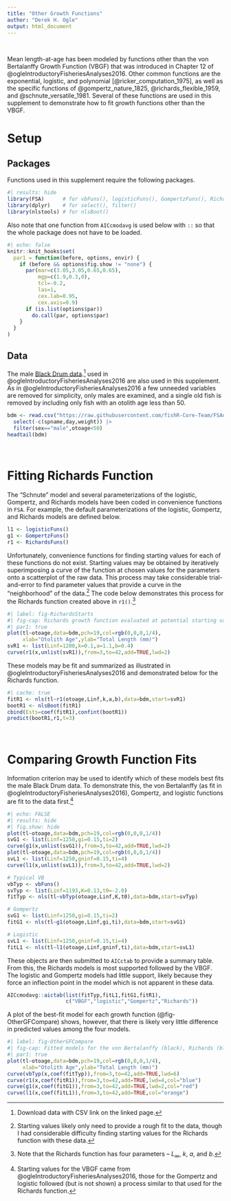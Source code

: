 ```yaml
---
title: "Other Growth Functions"
author: "Derek H. Ogle"
output: html_document
---
```


&nbsp;

Mean length-at-age has been modeled by functions other than the von Bertalanffy Growth Function (VBGF) that was introduced in Chapter 12 of @ogleIntroductoryFisheriesAnalyses2016. Other common functions are the exponential, logistic, and polynomial [@ricker_computation_1975], as well as the specific functions of @gompertz_nature_1825, @richards_flexible_1959, and @schnute_versatile_1981. Several of these functions are used in this supplement to demonstrate how to fit growth functions other than the VBGF.

# Setup
## Packages
Functions used in this supplement require the following packages.

```r
#| results: hide
library(FSA)      # for vbFuns(), logisticFuns(), GompertzFuns(), RichardsFuns()
library(dplyr)    # for select(), filter()
library(nlstools) # for nlsBoot()
```

Also note that one function from `AICcmodavg` is used below with `::` so that the whole package does not have to be loaded.

```r
#| echo: false
knitr::knit_hooks$set(
  par1 = function(before, options, envir) {
    if (before && options$fig.show != "none") {
      par(mar=c(3.05,3.05,0.65,0.65),
          mgp=c(1.9,0.3,0),
          tcl=-0.2,
          las=1,
          cex.lab=0.95,
          cex.axis=0.9)
      if (is.list(options$par))
        do.call(par, options$par)
    }
  }
)
```

## Data
The male [Black Drum data](https://fishr-core-team.github.io/FSAdata/reference/BlackDrum2001.html).^[Download data with CSV link on the linked page.] used in @ogleIntroductoryFisheriesAnalyses2016 are also used in this supplement. As in @ogleIntroductoryFisheriesAnalyses2016 a few unneeded variables are removed for simplicity, only males are examined, and a single old fish is removed by including only fish with an otolith age less than 50.

```r
bdm <- read.csv("https://raw.githubusercontent.com/fishR-Core-Team/FSAdata/main/data-raw/BlackDrum2001.csv") |>
  select(-c(spname,day,weight)) |>
  filter(sex=="male",otoage<50)
headtail(bdm)
```

&nbsp;

# Fitting Richards Function

The "Schnute" model and several parameterizations of the logistic, Gompertz, and Richards models have been coded in convenience functions in `FSA`. For example, the default parameterizations of the logistic, Gompertz, and Richards models are defined below.

```r
l1 <- logisticFuns()
g1 <- GompertzFuns()
r1 <- RichardsFuns()
```

Unfortunately, convenience functions for finding starting values for each of these functions do not exist. Starting values may be obtained by iteratively superimposing a curve of the function at chosen values for the parameters onto a scatterplot of the raw data. This process may take considerable trial-and-error to find parameter values that provide a curve in the "neighborhood" of the data.^[Starting values likely only need to provide a rough fit to the data, though I had considerable difficulty finding starting values for the Richards function with these data.] The code below demonstrates this process for the Richards function created above in `r1()`.^[Note that the Richards function has four parameters -- $L_{\infty}$, $k$, $a$, and $b$.]

```r
#| label: fig-RichardsStarts
#| fig-cap: Richards growth function evaluated at potential starting values superimposed on the length-at-age data for male Black Drum.
#| par1: true
plot(tl~otoage,data=bdm,pch=19,col=rgb(0,0,0,1/4),
     xlab="Otolith Age",ylab="Total Length (mm)")
svR1 <- list(Linf=1200,k=0.1,a=1.1,b=0.4)
curve(r1(x,unlist(svR1)),from=3,to=42,add=TRUE,lwd=2)
```

These models may be fit and summarized as illustrated in @ogleIntroductoryFisheriesAnalyses2016 and demonstrated below for the Richards function.

```r
#| cache: true
fitR1 <- nls(tl~r1(otoage,Linf,k,a,b),data=bdm,start=svR1)
bootR1 <- nlsBoot(fitR1)
cbind(Ests=coef(fitR1),confint(bootR1))
predict(bootR1,r1,t=3)
```

&nbsp;

# Comparing Growth Function Fits
Information criterion may be used to identify which of these models best fits the male Black Drum data. To demonstrate this, the von Bertalanffy (as fit in @ogleIntroductoryFisheriesAnalyses2016), Gompertz, and logistic functions are fit to the data first.^[Starting values for the VBGF came from @ogleIntroductoryFisheriesAnalyses2016, those for the Gompertz and logistic followed (but is not shown) a process similar to that used for the Richards function.]

```r
#| echo: FALSE
#| results: hide
#| fig.show: hide
plot(tl~otoage,data=bdm,pch=19,col=rgb(0,0,0,1/4))
svG1 <- list(Linf=1250,gi=0.15,ti=2)
curve(g1(x,unlist(svG1)),from=3,to=42,add=TRUE,lwd=2)
plot(tl~otoage,data=bdm,pch=19,col=rgb(0,0,0,1/4))
svL1 <- list(Linf=1250,gninf=0.15,ti=4)
curve(l1(x,unlist(svL1)),from=3,to=42,add=TRUE,lwd=2)
```

```r
# Typical VB
vbTyp <- vbFuns()
svTyp <- list(Linf=1193,K=0.13,t0=-2.0)
fitTyp <- nls(tl~vbTyp(otoage,Linf,K,t0),data=bdm,start=svTyp)

# Gompertz
svG1 <- list(Linf=1250,gi=0.15,ti=2)
fitG1 <- nls(tl~g1(otoage,Linf,gi,ti),data=bdm,start=svG1)

# Logistic
svL1 <- list(Linf=1250,gninf=0.15,ti=4)
fitL1 <- nls(tl~l1(otoage,Linf,gninf,ti),data=bdm,start=svL1)
```

These objects are then submitted to `AICctab` to provide a summary table. From this, the Richards models is most supported followed by the VBGF. The logistic and Gompertz models had little support, likely because they force an inflection point in the model which is not apparent in these data.

```r
AICcmodavg::aictab(list(fitTyp,fitL1,fitG1,fitR1),
                   c("VBGF","logistic","Gompertz","Richards"))
```

A plot of the best-fit model for each growth function (@fig-OtherGFCompare) shows, however, that there is likely very little difference in predicted values among the four models.

```r
#| label: fig-OtherGFCompare
#| fig-cap: Fitted models for the von Bertalanffy (black), Richards (blue), Gompertz (red), and logistic (orange) growth functions fit to the male Black Drum data.
#| par1: true
plot(tl~otoage,data=bdm,pch=19,col=rgb(0,0,0,1/4),
     xlab="Otolith Age",ylab="Total Length (mm)")
curve(vbTyp(x,coef(fitTyp)),from=3,to=42,add=TRUE,lwd=6)
curve(r1(x,coef(fitR1)),from=3,to=42,add=TRUE,lwd=4,col="blue")
curve(g1(x,coef(fitG1)),from=3,to=42,add=TRUE,lwd=2,col="red")
curve(l1(x,coef(fitL1)),from=3,to=42,add=TRUE,col="orange")
```
